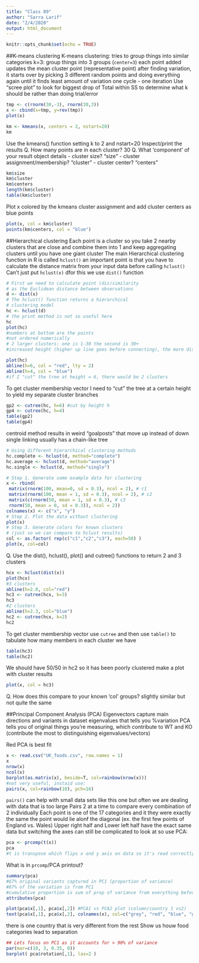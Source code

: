 ```yaml
---
title: "Class 09"
author: "Sarra Larif"
date: "2/4/2020"
output: html_document
---
```


```r
knitr::opts_chunk$set(echo = TRUE)
```

##K-means clustering 
K-means clustering: tries to group things into similar categories 
k=3: group things into 3 groups (`center=3`)
each point added updates the mean cluster point (representative point)
after finding variation, it starts over by picking 3 different random points and doing everything again until it finds least amount of variation 
one cycle - one iteration 
Use "scree plot" to look for biggest drop of Total within SS to determine what k should be rather than doing trial/error

```r
tmp <- c(rnorm(30,-3), rnorm(30,3))
x <- cbind(x=tmp, y=rev(tmp)) 
plot(x)
```

```r
km <- kmeans(x, centers = 2, nstart=20)
km
```
Use the kmeans() function setting k to 2 and nstart=20
Inspect/print the results
Q. How many points are in each cluster? 30
Q. What ‘component’ of your result object details
 - cluster size? "size"
 - cluster assignment/membership? "cluster"
 - cluster center? "centers"
```r
km$size
km$cluster
km$centers
length(km$cluster)
table(km$cluster)
```
 
Plot x colored by the kmeans cluster assignment and
 add cluster centers as blue points
```r
plot(x, col = km$cluster)
points(km$centers, col = "blue")
```

##Hierarchical clustering
Each point is a cluster so you take 2 nearby clusters that are close and combine them into 1 and keep aggregating clusters until you have one giant cluster 
The main Hierarchical clustering function in R is called `hclust()`
an important point is that you have to calculate the distance matrix from your input data before calling `hclust()` 
Can't just put `hclust(x)` 
dfor this we use `dist()` function 

```r
# First we need to calculate point (dis)similarity
# as the Euclidean distance between observations
d <- dist(x)
# The hclust() function returns a hierarchical
# clustering model
hc <- hclust(d)
# the print method is not so useful here
hc
plot(hc)
#numbers at bottom are the points
#not ordered numerically 
# 2 larger clusters: one is 1-30 the second is 30+
#increased height (higher up line goes before connecting), the more distance there is between 2 points/clusters
```

```r
plot(hc)
abline(h=6, col = "red", lty = 2)
abline(h=4, col = "blue")
#if I "cut" the tree at height = 6, there would be 2 clusters
```

To get cluster membership vector I need to "cut" the tree at a certain height to yield my separate cluster branches 
```r
gp2 <- cutree(hc, h=6) #cut by height h
gp4 <- cutree(hc, h=4)
table(gp2)
table(gp4)
```

centroid method results in weird "goalposts" that move up instead of down
single linking usually has a chain-like tree
```r
# Using different hierarchical clustering methods
hc.complete <- hclust(d, method="complete")
hc.average <- hclust(d, method="average")
hc.single <- hclust(d, method="single")
```

```r
# Step 1. Generate some example data for clustering
x <- rbind(
 matrix(rnorm(100, mean=0, sd = 0.3), ncol = 2), # c1
 matrix(rnorm(100, mean = 1, sd = 0.3), ncol = 2), # c2
 matrix(c(rnorm(50, mean = 1, sd = 0.3), # c3
 rnorm(50, mean = 0, sd = 0.3)), ncol = 2))
colnames(x) <- c("x", "y")
# Step 2. Plot the data without clustering
plot(x)
# Step 3. Generate colors for known clusters
# (just so we can compare to hclust results)
col <- as.factor( rep(c("c1","c2","c3"), each=50) )
plot(x, col=col)
```
Q. Use the dist(), hclust(), plot() and cutree() functions to return 2 and 3 clusters
```r
hcx <- hclust(dist(x))
plot(hcx)
#3 clusters
abline(h=2.0, col="red")
hc3 <- cutree(hcx, k=3)
hc3
#2 clusters
abline(h=2.3, col="blue")
hc2 <- cutree(hcx, k=2)
hc2
```
To get cluster membership vector use `cutree` and then use `table()` to tabulate how many members in each cluster we have
```r
table(hc3)
table(hc2)
```
We should have 50/50 in hc2 so it has been poorly clustered 
make a plot with cluster results 
```r
plot(x, col = hc3)
```

Q. How does this compare to your known 'col' groups?
slightly similar but not quite the same 

##Principal Component Analysis (PCA)
Eigenvectors capture main directions and variants in dataset 
eigenvalues that tells you %variation
PCA tells you of original things you're measuring, which contribute to WT and KO (contribute the most to distinguishing eigenvalues/vectors)

Red PCA is best fit

```r
x <- read.csv("UK_foods.csv", row.names = 1)
x
nrow(x)
ncol(x)
barplot(as.matrix(x), beside=T, col=rainbow(nrow(x)))
#not very useful, instaid use:
pairs(x, col=rainbow(10), pch=16)
```
`pairs()` can help with small data sets like this one but often we are dealing with data that is too large 
Pairs 2 at a time to compare every combination of 2 individually 
Each point is one of the 17 categories and it they were exactly the same the point would lie alonf the diagonal (ex. the first few points of England vs. Wales)
Upper right half and Lower left half have the exact same data but switching the axes 
can still be complicated to look at so use PCA:

```r
pca <- prcomp(t(x))
pca
#t is transpose which flips x and y axis on data so it's read correctly
```

What is in `prcomp`/PCA printout?
```r
summary(pca)
#67% original variants captured in PC1 (proportion of variance) 
#67% of the variation is from PC1
#cumulative proportion is sum of prop of variance from everything before
attributes(pca)
```
```r
plot(pca$x[,1], pca$x[,2]) #PCA1 vs PCA2 plot (column/country 1 vs2)
text(pca$x[,1], pca$x[,2], colnames(x), col=c("grey", "red", "blue", "green"))
```
there is one country that is very different from the rest 
Show us houw food categories lead to separation 
```r
## Lets focus on PC1 as it accounts for > 90% of variance 
par(mar=c(10, 3, 0.35, 0))
barplot( pca$rotation[,1], las=2 )
```

